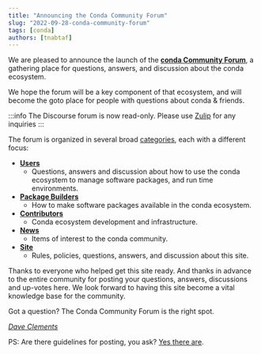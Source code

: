 ```yaml
---
title: "Announcing the Conda Community Forum"
slug: "2022-09-28-conda-community-forum"
tags: [conda]
authors: [tnabtaf]
---
```


We are pleased to announce the launch of the [**conda Community Forum**](https://conda.discourse.group/categories), a gathering place for questions, answers, and discussion about the conda ecosystem.

We hope the forum will be a key component of that ecosystem, and will become the goto place for people with questions about conda & friends.

<!-- truncate -->

:::info
The Discourse forum is now read-only. Please use [Zulip](https://conda.zulipchat.com) for any inquiries
:::

The forum is organized in several broad [categories](https://conda.discourse.group/categories), each with a different focus:

- [**Users**](https://conda.discourse.group/c/use/7)
  - Questions, answers and discussion about how to use the conda ecosystem to manage software packages, and run time environments.
- [**Package Builders**](https://conda.discourse.group/c/pkg-building/15)
  - How to make software packages available in the conda ecosystem.
- [**Contributors**](https://conda.discourse.group/c/contrib/12)
  - Conda ecosystem development and infrastructure.
- [**News**](https://conda.discourse.group/c/news/6)
  - Items of interest to the conda community.
- [**Site**](https://conda.discourse.group/c/site/2)
  - Rules, policies, questions, answers, and discussion about this site.

Thanks to everyone who helped get this site ready. And thanks in advance to the entire community for posting your questions, answers, discussions and up-votes here. We look forward to having this site become a vital knowledge base for the community.

Got a question? The Conda Community Forum is the right spot.

_[Dave Clements](https://conda.discourse.group/u/tnabtaf)_

PS: Are there guidelines for posting, you ask? [Yes there are](https://conda.discourse.group/t/welcome-to-the-conda-community-forum/7#guidelines-3).
